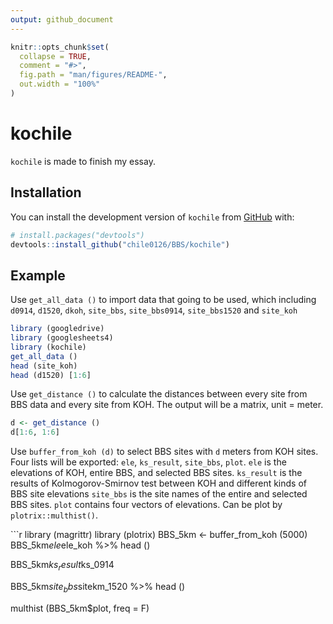 ```yaml
---
output: github_document
---
```


<!-- README.md is generated from README.Rmd. Please edit that file -->

```r
knitr::opts_chunk$set(
  collapse = TRUE,
  comment = "#>",
  fig.path = "man/figures/README-",
  out.width = "100%"
)
```

# kochile

<!-- badges: start -->
<!-- badges: end -->

`kochile` is made to finish my essay.

## Installation

You can install the development version of `kochile` from [GitHub](https://github.com/) with:

``` r
# install.packages("devtools")
devtools::install_github("chile0126/BBS/kochile")
```

## Example

Use `get_all_data ()` to import data that going to be used, which including `d0914`, `d1520`, `dkoh`, `site_bbs`, `site_bbs0914`, `site_bbs1520` and `site_koh`

```r
library (googledrive)
library (googlesheets4)
library (kochile)
get_all_data ()
head (site_koh)
head (d1520) [1:6]
```

Use `get_distance ()` to calculate the distances between every site from BBS data and every site from KOH.
The output will be a matrix, unit = meter.

```r
d <- get_distance ()
d[1:6, 1:6]
```

Use `buffer_from_koh (d)` to select BBS sites with `d` meters from KOH sites. Four lists will be exported: `ele`, `ks_result`, `site_bbs`, `plot`. 
`ele` is the elevations of KOH, entire BBS, and selected BBS sites. 
`ks_result` is the results of Kolmogorov-Smirnov test between KOH and different kinds of BBS site elevations
`site_bbs` is the site names of the entire and selected BBS sites.
`plot` contains four vectors of elevations. Can be plot by `plotrix::multhist()`.

```r
library (magrittr)
library (plotrix)
BBS_5km <- buffer_from_koh (5000)
BBS_5km$ele$ele_koh %>% head ()

BBS_5km$ks_result$ks_0914

BBS_5km$site_bbs$sitekm_1520 %>% head ()

multhist (BBS_5km$plot, freq = F)
